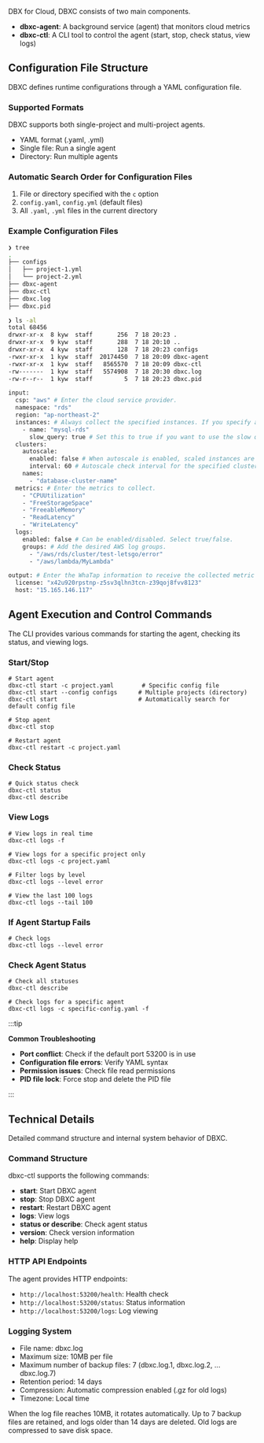 DBX for Cloud, DBXC consists of two main components. 

- **dbxc-agent**: A background service (agent) that monitors cloud metrics  
- **dbxc-ctl**: A CLI tool to control the agent (start, stop, check status, view logs)  

## Configuration File Structure

DBXC defines runtime configurations through a YAML configuration file.

### Supported Formats

DBXC supports both single-project and multi-project agents.

- YAML format (.yaml, .yml)  
- Single file: Run a single agent  
- Directory: Run multiple agents  

### Automatic Search Order for Configuration Files

1. File or directory specified with the `c` option  
2. `config.yaml`, `config.yml` (default files)  
3. All `.yaml`, `.yml` files in the current directory  

### Example Configuration Files

```bash title="Directory tree example"
❯ tree
.
├── configs
│   ├── project-1.yml
│   └── project-2.yml
├── dbxc-agent
├── dbxc-ctl
├── dbxc.log
├── dbxc.pid

❯ ls -al
total 68456
drwxr-xr-x  8 kyw  staff       256  7 18 20:23 .
drwxr-xr-x  9 kyw  staff       288  7 18 20:10 ..
drwxr-xr-x  4 kyw  staff       128  7 18 20:23 configs
-rwxr-xr-x  1 kyw  staff  20174450  7 18 20:09 dbxc-agent
-rwxr-xr-x  1 kyw  staff   8565570  7 18 20:09 dbxc-ctl
-rw-------  1 kyw  staff   5574908  7 18 20:30 dbxc.log
-rw-r--r--  1 kyw  staff         5  7 18 20:23 dbxc.pid
```

```bash title="yml example"
input:
  csp: "aws" # Enter the cloud service provider.
  namespace: "rds"
  region: "ap-northeast-2"
  instances: # Always collect the specified instances. If you specify an instance inside a cluster here, it will always be collected regardless of autoscale.
    - name: "mysql-rds"
      slow_query: true # Set this to true if you want to use the slow query page.
  clusters:
    autoscale:
      enabled: false # When autoscale is enabled, scaled instances are added to or removed from the collection targets.
      interval: 60 # Autoscale check interval for the specified clusters (unit: seconds).
    names:
      - "database-cluster-name"
  metrics: # Enter the metrics to collect.
    - "CPUUtilization"
    - "FreeStorageSpace"
    - "FreeableMemory"
    - "ReadLatency"
    - "WriteLatency"
  logs:
    enabled: false # Can be enabled/disabled. Select true/false.
    groups: # Add the desired AWS log groups.
      - "/aws/rds/cluster/test-letsgo/error"
      - "/aws/lambda/MyLambda"

output: # Enter the WhaTap information to receive the collected metric data.
  license: "x42u920rpstnp-z5sv3qlhn3tcn-z39qoj8fvv8123"
  host: "15.165.146.117"
```

## Agent Execution and Control Commands

The CLI provides various commands for starting the agent, checking its status, and viewing logs.

### Start/Stop

```
# Start agent
dbxc-ctl start -c project.yaml        # Specific config file
dbxc-ctl start --config configs      # Multiple projects (directory)
dbxc-ctl start                       # Automatically search for default config file

# Stop agent
dbxc-ctl stop

# Restart agent
dbxc-ctl restart -c project.yaml
```

### Check Status

```
# Quick status check
dbxc-ctl status
dbxc-ctl describe
```

### View Logs

```
# View logs in real time
dbxc-ctl logs -f

# View logs for a specific project only
dbxc-ctl logs -c project.yaml

# Filter logs by level
dbxc-ctl logs --level error

# View the last 100 logs
dbxc-ctl logs --tail 100
```

### If Agent Startup Fails

```
# Check logs
dbxc-ctl logs --level error
```

### Check Agent Status

```
# Check all statuses
dbxc-ctl describe

# Check logs for a specific agent
dbxc-ctl logs -c specific-config.yaml -f
```

:::tip

**Common Troubleshooting**

- **Port conflict**: Check if the default port 53200 is in use  
- **Configuration file errors**: Verify YAML syntax  
- **Permission issues**: Check file read permissions  
- **PID file lock**: Force stop and delete the PID file  

:::

## Technical Details

Detailed command structure and internal system behavior of DBXC.

### Command Structure

dbxc-ctl supports the following commands:

- **start**: Start DBXC agent  
- **stop**: Stop DBXC agent  
- **restart**: Restart DBXC agent  
- **logs**: View logs  
- **status or describe**: Check agent status  
- **version**: Check version information  
- **help**: Display help  

### HTTP API Endpoints

The agent provides HTTP endpoints:

- `http://localhost:53200/health`: Health check  
- `http://localhost:53200/status`: Status information  
- `http://localhost:53200/logs`: Log viewing  

### Logging System

- File name: dbxc.log  
- Maximum size: 10MB per file  
- Maximum number of backup files: 7 (dbxc.log.1, dbxc.log.2, ... dbxc.log.7)  
- Retention period: 14 days  
- Compression: Automatic compression enabled (.gz for old logs)  
- Timezone: Local time  

When the log file reaches 10MB, it rotates automatically. Up to 7 backup files are retained, and logs older than 14 days are deleted. Old logs are compressed to save disk space.